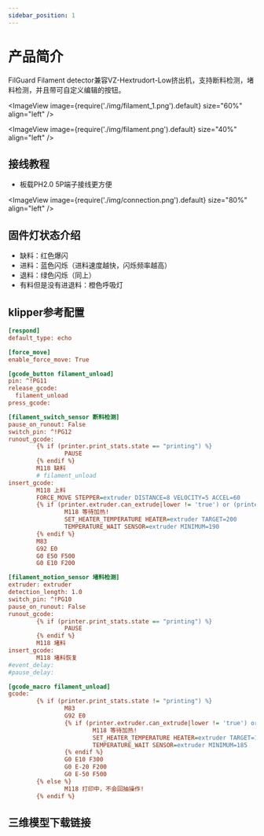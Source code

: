 ```yaml
---
sidebar_position: 1
---
```




# 产品简介

  FilGuard Filament detector兼容VZ-Hextrudort-Low挤出机，支持断料检测，堵料检测，并且带可自定义编辑的按钮。

<ImageView image={require('./img/filament_1.png').default} size="60%" align="left" />
 
<ImageView image={require('./img/filament.png').default} size="40%" align="left" />

## 接线教程

* 板载PH2.0 5P端子接线更方便

<ImageView image={require('./img/connection.png').default} size="80%" align="left" />

## 固件灯状态介绍

* 缺料：红色爆闪
* 进料：蓝色闪烁（进料速度越快，闪烁频率越高）
* 退料：绿色闪烁（同上）
* 有料但是没有进退料：橙色呼吸灯

## klipper参考配置

```cfg
[respond]
default_type: echo

[force_move]
enable_force_move: True

[gcode_button filament_unload]
pin: ^!PG11
release_gcode:
  filament_unload
press_gcode:

[filament_switch_sensor 断料检测]
pause_on_runout: False
switch_pin: ^!PG12
runout_gcode:
        {% if (printer.print_stats.state == "printing") %}
                PAUSE
        {% endif %}
        M118 缺料
        # filament_unload
insert_gcode:
        M118 上料
        FORCE_MOVE STEPPER=extruder DISTANCE=8 VELOCITY=5 ACCEL=60
        {% if (printer.extruder.can_extrude|lower != 'true') or (printer.extruder.target == 0)%}
                M118 等待加热!
                SET_HEATER_TEMPERATURE HEATER=extruder TARGET=200
                TEMPERATURE_WAIT SENSOR=extruder MINIMUM=190
        {% endif %}
        M83
        G92 E0
        G0 E50 F500
        G0 E10 F200

[filament_motion_sensor 堵料检测]
extruder: extruder
detection_length: 1.0
switch_pin: ^!PG10
pause_on_runout: False
runout_gcode:
        {% if (printer.print_stats.state == "printing") %}
                PAUSE
        {% endif %}
        M118 堵料
insert_gcode:
        M118 堵料恢复
#event_delay:
#pause_delay:

[gcode_macro filament_unload]
gcode:
        {% if (printer.print_stats.state != "printing") %}
                M83
                G92 E0
                {% if (printer.extruder.can_extrude|lower != 'true') or (printer.extruder.target == 0)%}
                        M118 等待加热!
                        SET_HEATER_TEMPERATURE HEATER=extruder TARGET=190
                        TEMPERATURE_WAIT SENSOR=extruder MINIMUM=185
                {% endif %}
                G0 E10 F300
                G0 E-20 F200
                G0 E-50 F500
        {% else %}
                M118 打印中，不会回抽操作!
        {% endif %}


```
## 三维模型下载链接

```

```